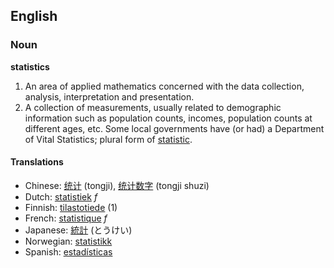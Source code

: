 ==English==

=== Noun ===
'''statistics'''
#An area of applied mathematics concerned with the data collection, analysis, interpretation and presentation.
#A collection of measurements, usually related to demographic information such as population counts, incomes, population counts at different ages, etc. Some local governments have (or had) a Department of Vital Statistics; plural form of [[statistic]].

====Translations====
*Chinese: [[统计]] (tongji), [[统计数字]] (tongji shuzi) 
*Dutch: [[statistiek]] ''f''
*Finnish: [[tilastotiede]] (1)
*French: [[statistique]] ''f''
*Japanese: [[統計]] (とうけい)
*Norwegian: [[statistikk]]
*Spanish: [[estadísticas]]